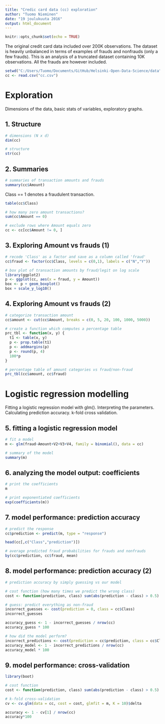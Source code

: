 ```yaml
---
title: "Credic card data (cc) exploration"
author: "Tuomo Nieminen"
date: "19 joulukuuta 2016"
output: html_document
---
```


```r
knitr::opts_chunk$set(echo = TRUE)
```

The original credit card data included over 200K observations. The dataset is heavily unbalanced in terms of examples of frauds and nonfrauds (only a few frauds). This is an analysis of a truncated dataset containing 10K observations. All the frauds are however included.

```r
setwd("C:/Users/Tuomo/Documents/GitHub/Helsinki-Open-Data-Science/data")
cc <- read.csv("cc.csv")
```


# Exploration

Dimensions of the data, basic stats of variables, exploratory graphs.

## 1. Structure

```r

# dimensions (N x d)
dim(cc)

# structure
str(cc)

```

## 2. Summaries

```r
# summaries of transaction amounts and frauds
summary(cc$Amount)
```


Class == 1 denotes a fraudulent transaction.

```r
table(cc$Class)
```

```r
# how many zero amount transactions?
sum(cc$Amount == 0)

# exclude rows where Amount equals zero
cc <- cc[cc$Amount != 0, ]
```

## 3. Exploring Amount vs frauds (1)

```r
# recode 'Class' as a factor and save as a column called 'fraud'
cc$fraud <- factor(cc$Class, levels = c(0,1), labels = c("N","Y"))

# box plot of transaction amounts by fraud/legit on log scale
library(ggplot2)
p <- ggplot(cc, aes(x = fraud, y = Amount))
box <- p + geom_boxplot()
box + scale_y_log10()
```

## 4. Exploring Amount vs frauds (2)

```r
# categorize transaction amount
cc$amount <- cut(cc$Amount, breaks = c(0, 5, 20, 100, 1000, 5000))

# create a function which computes a percentage table
prc_tbl <- function(x, y) {
  t1 <- table(x, y)
  p <- prop.table(t1)
  p <- addmargins(p)
  p <- round(p, 4)
  100*p
}

# percentage table of amount categories vs fraud/non-fraud
prc_tbl(cc$amount, cc$fraud)
```

# Logistic regression modelling

Fitting a logistic regression model with glm(). Interpreting the parameters. Calculating prediction accuracy. k-fold cross validation.

## 5. fitting a logistic regression model

```r
# fit a model
m <- glm(fraud~Amount+V2+V3+V4, family = binomial(), data = cc)

# summary of the model
summary(m)
```


## 6. analyzing the model output: coefficients

```r
# print the coefficients
m

# print exponentiated coefficients
exp(coefficients(m))
```


## 7. model performance: prediction accuracy

```r
# predict the response
cc$prediction <- predict(m, type = "response")

head(cc[,c("Class","prediction")])

# average predicted fraud probabilities for frauds and nonfrauds
by(cc$prediction, cc$fraud, mean)
```

## 8. model performance: prediction accuracy (2)
```r
# prediction accuracy by simply guessing vs our model 

# cost function (how many times we predict the wrong class)
cost <- function(prediction, class) sum(abs(prediction - class) > 0.5)

# guess: predict everything as non-fraud
incorrect_guesses <- cost(prediction = 0, class = cc$Class)
incorrect_guesses

accuracy_guess <- 1 - incorrect_guesses / nrow(cc)
accuracy_guess * 100

# how did the model perform?
incorrect_predictions <- cost(prediction = cc$prediction, class = cc$Class)
accuracy_model <- 1 - incorrect_predictions / nrow(cc)
accuracy_model * 100
```


## 9. model performance: cross-validation

```r
library(boot)

# cost function
cost <- function(prediction, class) sum(abs(prediction - class) > 0.5)

# k-fold cross-validation
cv <- cv.glm(data = cc, cost = cost, glmfit = m, K = 10)$delta

accuracy <- 1 - cv[1] / nrow(cc)
accuracy*100

```

